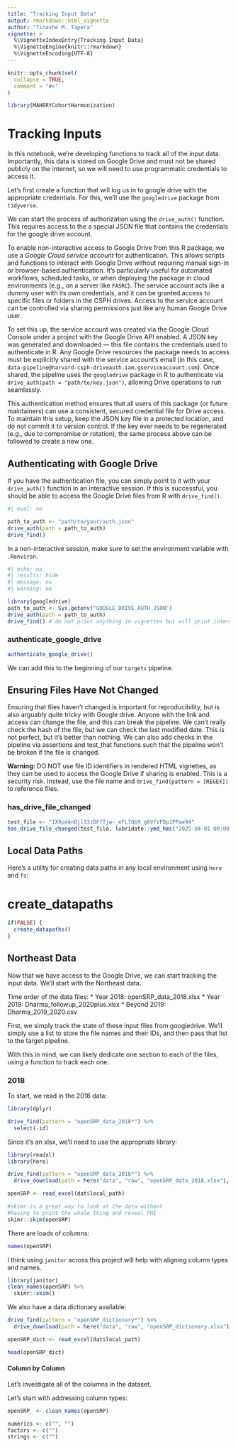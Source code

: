 ```yaml
---
title: "Tracking Input Data"
output: rmarkdown::html_vignette
author: "Tinashe M. Tapera"
vignette: >
  %\VignetteIndexEntry{Tracking Input Data}
  %\VignetteEngine{knitr::rmarkdown}
  %\VignetteEncoding{UTF-8}
---
```


```r
knitr::opts_chunk$set(
  collapse = TRUE,
  comment = "#>"
)
```

```r
library(MAHERYCohortHarmonization)
```

<!-- WARNING - This vignette is generated by {fusen} from dev/flat_tracking_inputs.Rmd: do not edit by hand -->




# Tracking Inputs

In this notebook, we're developing functions to track all of the input data. Importantly,
this data is stored on Google Drive and must not be shared publicly on the internet,
so we will need to use programmatic credentials to access it.

Let's first create a function that will log us in to google drive with the appropriate credentials.
For this, we'll use the `googledrive` package from `tidyverse`.

We can start the process of authorization using the `drive_auth()` function. This requires
access to the a special JSON file that contains the credentials for the google drive account.

To enable non-interactive access to Google Drive from this R package, we use a _Google Cloud 
service account_ for authentication. This allows scripts and functions to interact with 
Google Drive without requiring manual sign-in or browser-based authentication. It’s particularly
useful for automated workflows, scheduled tasks, or when deploying the package in cloud 
environments (e.g., on a server like `FASRC`). The service account acts like
a dummy user with its own credentials, and it can be granted access to specific files or 
folders in the CSPH drives. Access to the service account can be controlled via sharing
permissions just like any human Google Drive user.

To set this up, the service account was created via the Google Cloud Console under
a project with the Google Drive API enabled. A JSON key was generated and 
downloaded — this file contains the credentials used to authenticate in R. 
Any Google Drive resources the package needs to access must be explicitly shared with 
the service account’s email (in this case, `data-pipeline@harvard-csph-driveauth.iam.gserviceaccount.com`).
Once shared, the pipeline uses the `googledrive` package in R to authenticate via 
`drive_auth(path = "path/to/key.json")`, allowing Drive operations to run seamlessly.

This authentication method ensures that all users of this package (or future maintainers)
can use a consistent, secured credential file for Drive access. To maintain this setup,
keep the JSON key file in a protected location, and do not commit it to version control. 
If the key ever needs to be regenerated (e.g., due to compromise or rotation), the same
process above can be followed to create a new one.

## Authenticating with Google Drive

If you have the authentication file, you can simply point to it with your `drive_auth()` function in
an interactive session. If this is successful, you should be able to access the Google Drive files
from R with `drive_find()`.

```r
#| eval: no

path_to_auth <- "path/to/your/auth.json"
drive_auth(path = path_to_auth)
drive_find()
```


In a non-interactive session, make sure to set the environment variable with `.Renviron`.
```r
#| echo: no
#| results: hide
#| message: no
#| warning: no

library(googledrive)
path_to_auth <- Sys.getenv("GOOGLE_DRIVE_AUTH_JSON")
drive_auth(path = path_to_auth)
drive_find() # do not print anything in vignettes but will print interactively
```


### authenticate_google_drive

```r
authenticate_google_drive()
```



We can add this to the beginning of our `targets` pipeline.

## Ensuring Files Have Not Changed

Ensuring that files haven't changed is important for reproducibility, but is
also arguably quite tricky with Google drive. Anyone with the link and access
can change the file, and this can break the pipeline. We can't really check
the hash of the file, but we can check the last modified date. This is not
perfect, but it's better than nothing. We can also add checks in the pipeline
via assertions and test_that functions such that the pipeline won't be broken
if the file is changed.

<div class="warning">
  <strong>Warning:</strong> <italic>DO NOT</italic> use file ID identifiers in rendered HTML vignettes,
  as they can be used to access the Google Drive if sharing is enabled. This is a security risk. Instead,
  use the file name and `drive_find(pattern = [REGEX])` to reference files.
</div>

### has_drive_file_changed
    
  
  
```r
test_file <- "1X9pd4nOjl33zDFfTjw-_eFL7Qb9_g6VfVFDp1PPae94"
has_drive_file_changed(test_file, lubridate::ymd_hms("2025-04-01 00:00:00", tz = "UTC"))
```

  

## Local Data Paths
Here's a utility for creating data paths in any local environment using `here` and
`fs`:

# create_datapaths
    
  
  
```r
if(FALSE) {
  create_datapaths()
} 
```

  
  

## Northeast Data

Now that we have access to the Google Drive, we can start tracking the input data. We'll start with the Northeast data.

Time order of the data files:
* Year 2018: openSRP_data_2018.xlsx
* Year 2019: Dharma_followup_2020plus.xlsx
* Beyond 2019:  Dharma_2019_2020.csv

First, we simply track the state of these input files from googledrive. We'll simply
use a list to store the file names and their IDs, and then pass that list to 
the target pipeline.

With this in mind, we can likely dedicate one section to each of the files,
using a function to track each one.

### 2018

To start, we read in the 2018 data:
```r
library(dplyr)
```


```r
drive_find(pattern = "openSRP_data_2018*") %>%
  select(-id)
```


Since it's an xlsx, we'll need to use the appropriate library:
```r
library(readxl)
library(here)
```


```r
drive_find(pattern = "openSRP_data_2018*") %>%
  drive_download(path = here("data", "raw", "openSRP_data_2018.xlsx"), overwrite=TRUE) -> dat

openSRP <- read_excel(dat$local_path)

#skimr is a great way to look at the data without
#having to print the whole thing and reveal PHI
skimr::skim(openSRP)
```


There are loads of columns:
```r
names(openSRP)
```


I think using `janitor` across this project will help with aligning column
types and names.
```r
library(janitor)
clean_names(openSRP) %>%
  skimr::skim()
```


We also have a data dictionary available:
```r
drive_find(pattern = "openSRP_dictionary*") %>%
  drive_download(path = here("data", "raw", "openSRP_dictionary.xlsx"), overwrite=TRUE) -> dat

openSRP_dict <- read_excel(dat$local_path)

head(openSRP_dict)
```


#### Column by Column

Let's investigate all of the columns in the dataset.



Let's start with addressing column types:
```r
openSRP_ <- clean_names(openSRP)
```


```r
numerics <- c("", "")
factors <- c("")
strings <- c("")
```




